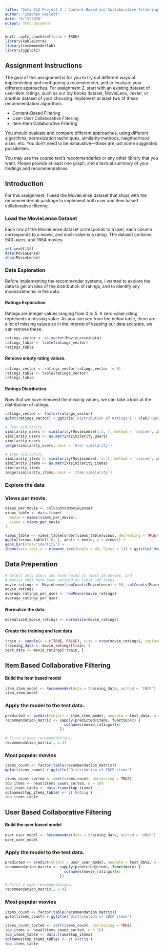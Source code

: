 ```yaml
---
title: "Data 612 Project 2 | Content-Based and Collaborative Filtering"
author: "Stephen Haslett"
date: "6/13/2020"
output: html_document
---
```


```r
knitr::opts_chunk$set(echo = TRUE)
library(kableExtra)
library(recommenderlab)
library(ggplot2)
```

## Assignment Instructions
The goal of this assignment is for you to try out different ways of implementing and configuring a recommender, and to evaluate your different approaches.
For assignment 2, start with an existing dataset of user-item ratings, such as our toy books dataset, MovieLens, Jester, or another dataset of your choosing.
Implement at least two of these recommendation algorithms:

- Content-Based Filtering
- User-User Collaborative Filtering
- Item-Item Collaborative Filtering

You should evaluate and compare different approaches, using different algorithms, normalization techniques, similarity methods, neighborhood sizes, etc.
You don’t need to be exhaustive—these are just some suggested possibilities.

You may use the course text’s recommenderlab or any other library that you want. Please provide at least one graph, and a textual summary of your findings and recommendations.

## Introduction
For this assignment, I used the MovieLense dataset that ships with the recommenderlab package to implement both user and item based collaborative filtering.

### Load the MovieLense Dataset
Each row of the MovieLense dataset corresponds to a user, each column corresponds to a movie, and each value is a rating. The dataset
contains 943 users, and 1664 movies.
```r
set.seed(150)
data(MovieLense)
show(MovieLense)
```

### Data Exploration
Before implementing the recommender systems, I wanted to explore the data to get an idea of the distribution of ratings,
and to identify any inconsistencies in the data.

#### Ratings Exploration
Ratings are integer values ranging from 0 to 5. A zero value rating represents a missing value. As you can see from the below table,
there are a lot of missing values so in the interest of keeping our data accurate, we can remove these.
```r
ratings_vector <- as.vector(MovieLense@data)
ratings_table <- table(ratings_vector)
ratings_table
```

#### Remove empty rating values.
```r
ratings_vector <- ratings_vector[ratings_vector != 0]
ratings_table <- table(ratings_vector)
ratings_table
```


#### Ratings Distribution.
Now that we have removed the missing values, we can take a look at the distribution of ratings.
```r
ratings_vector <- factor(ratings_vector)
qplot(ratings_vector) + ggtitle('Distribution of Ratings') + xlab('Rating') + ylab('Count')
```



```r
# User similarity.
similarity_users <- similarity(MovieLense[1:4, ], method = 'cosine', which = 'users')
similarity_users <- as.matrix(similarity_users)
similarity_users
image(similarity_users, main = 'User similarity')
```


```r
# Item similarity.
similarity_items <- similarity(MovieLense[, 1:4], method = 'cosine', which = 'items')
similarity_items <- as.matrix(similarity_items)
similarity_items
image(similarity_items, main = 'Item similarity')
```



### Explore the data



### Views per movie.
```r
views_per_movie <- colCounts(MovieLense)
views_table <- data.frame(
  movie = names(views_per_movie),
  views = views_per_movie
)

views_table <- views_table[order(views_table$views, decreasing = TRUE), ]
ggplot(views_table[1:6, ], aes(x = movie, y = views)) +
geom_bar(stat="identity") +
theme(axis.text.x = element_text(angle = 45, hjust = 1)) + ggtitle("Number of views of the top movies")

```


## Data Preperation
```r
# Select only users who have rated at least 50 movies, and
# movies that have been watched at least 100 times.
movie_ratings <- MovieLense[rowCounts(MovieLense) > 50, colCounts(MovieLense) > 100]
movie_ratings
average_ratings_per_user <- rowMeans(movie_ratings)
average_ratings_per_user
```


#### Normalize the data
```r
normalized_movie_ratings <- normalize(movie_ratings)
```


#### Create the training and test data
```r
train <- sample(x = c(TRUE, FALSE), size = nrow(movie_ratings), replace =TRUE, prob = c(0.8, 0.2))
training_data <- movie_ratings[train, ]
test_data <- movie_ratings[!train, ]
```


## Item Based Collaborative Filtering

#### Build the item based model
```r
item_item_model <- Recommender(data = training_data, method = 'IBCF')
item_item_model
```


### Apply the model to the test data.
```r
predicted <- predict(object = item_item_model, newdata = test_data, n = 6)
recommendation_matrix <- sapply(predicted@items, function(x) {
                           colnames(movie_ratings)[x]
                         })

# First 4 user recommendations.
recommendation_matrix[, 1:4]
```


### Most popular movies
```r
items_count <- factor(table(recommendation_matrix))
qplot(items_count) + ggtitle('Distribution of IBCF items')
```

```r
items_count_sorted <- sort(items_count, decreasing = TRUE)
top_items <- head(items_count_sorted, n = 10)
top_items_table <- data.frame(top_items)
colnames(top_items_table) <- c('Rating')
top_items_table
```


## User Based Collaborative Filtering

#### Build the user based model
```r
user_user_model <- Recommender(data = training_data, method = 'UBCF')
user_user_model
```

### Apply the model to the test data.
```r
predicted <- predict(object = user_user_model, newdata = test_data, n = 6)
recommendation_matrix <- sapply(predicted@items, function(x) {
                           colnames(movie_ratings)[x]
                         })

# First 4 user recommendations.
recommendation_matrix[, 1:4]
```

### Most popular movies
```r
items_count <- factor(table(recommendation_matrix))
qplot(items_count) + ggtitle('Distribution of UBCF items')
```

```r
items_count_sorted <- sort(items_count, decreasing = TRUE)
top_items <- head(items_count_sorted, n = 10)
top_items_table <- data.frame(top_items)
colnames(top_items_table) <- c('Rating')
top_items_table
```
